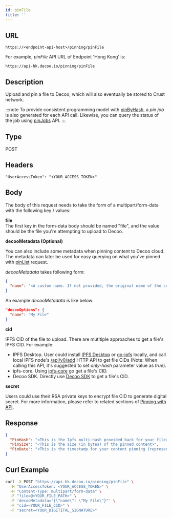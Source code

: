 ```yaml
---
id: pinFile
title: ''
---
```


## URL

```
https://<endpoint-api-host>/pinning/pinFile
```

For example, *pinFile* API URL of Endpoint 'Hong Kong' is:
```
https://api-hk.decoo.io/pinning/pinFile
```

## Description
Upload and pin a file to Decoo, which will also eventually be stored to Crust network.

:::note
To provide consistent programming model with [pinByHash](pinning/pin-by-hash.mdx), a *pin job* is also generated for each API call. Likewise, you can query the status of the job using [pinJobs](pinning/pin-jobs.mdx) API.
:::

## Type
POST

## Headers
```
"UserAccessToken": "<YOUR_ACCESS_TOKEN>"
```

## Body
The body of this request needs to take the form of a multipart/form-data with the following key / values:

**file**<br/>
The first key in the form-data body should be named "file", and the value should be the file you're attempting to upload to Decoo.
  
**decooMetadata (Optional)**

You can also include some metadata when pinning content to Decoo cloud. The metadata can later be used for easy querying on what you've pinned with [pinList](pinning/pin-list.mdx) request.

*decooMetadata* takes following form:
```json
{
  "name": "<A custom name. If not provided, the original name of the content (if feasible) will be used.>"
}
```

An example *decooMetadata* is like below:
```json
"decooOptions": {
  "name": "My File"
}
```

**cid**<br/>

IPFS CID of the file to upload. There are mutltiple approaches to get a file's IPFS CID. For example:
- IPFS Desktop. User could install [IPFS Desktop](https://docs.ipfs.io/install/ipfs-desktop) or [go-ipfs](https://github.com/ipfs/go-ipfs) locally, and call local IPFS node's [/api/v0/add](https://docs.ipfs.io/reference/http/api/#api-v0-add) HTTP API to get file CIDs (Note: When calling this API, it's suggested to set *only-hash* parameter value as *true*).
- ipfs-core. Using [ipfs-core](https://www.npmjs.com/package/ipfs-core) go get a file's CID.
- Decoo SDK. Directly use [Decoo SDK](https://www.npmjs.com/package/@decooio/sdk) to get a file's CID.

**secret**<br/>

Users could use their RSA private keys to encrypt file CID to generate digital secret. For more information, please refer to related sections of [Pinning with API](/general/pinningWithApi#digital-signature).

## Response
```json
{
  "PinHash": "<This is the Ipfs multi-hash provided back for your file>",
  "PinSize": "<This is the size (in bytes) of the pinned content>",
  "PinDate": "<This is the timestamp for your content pinning (represented in ISO 8601 format)>"
}
```

## Curl Example
```sh
curl -X POST "https://api-hk.decoo.io/pinning/pinFile" \
  -H "UserAccessToken: <YOUR_ACCESS_TOKEN>" \
  -H "Content-Type: multipart/form-data" \
  -F "file=@<YOUR_FILE_PATH>" \
  -F 'decooMetadata="{\"name\": \"My File\"}"' \
  -F "cid=<YOUR_FILE_CID>" \
  -F "secret=<YOUR_DIGITITAL_SIGNATURE>"
```
